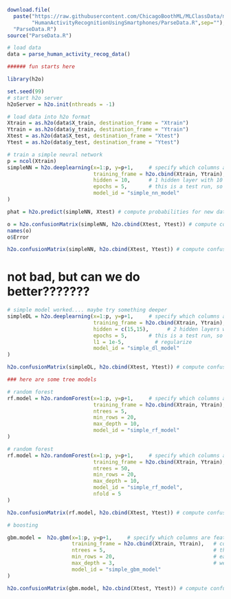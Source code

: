 ```r

download.file(
  paste("https://raw.githubusercontent.com/ChicagoBoothML/MLClassData/master/",
        "HumanActivityRecognitionUsingSmartphones/ParseData.R",sep=""),
  "ParseData.R")
source("ParseData.R")

# load data
data = parse_human_activity_recog_data()

```

```r


###### fun starts here

library(h2o)

set.seed(99)
# start h2o server
h2oServer = h2o.init(nthreads = -1)

# load data into h2o format
Xtrain = as.h2o(data$X_train, destination_frame = "Xtrain")
Ytrain = as.h2o(data$y_train, destination_frame = "Ytrain")
Xtest = as.h2o(data$X_test, destination_frame = "Xtest")
Ytest = as.h2o(data$y_test, destination_frame = "Ytest")

# train a simple neural network
p = ncol(Xtrain)
simpleNN = h2o.deeplearning(x=1:p, y=p+1,     # specify which columns are features and which are target
                            training_frame = h2o.cbind(Xtrain, Ytrain),   # combine features with labels
                            hidden = 10,      # 1 hidden layer with 10 neurons
                            epochs = 5,       # this is a test run, so 5 epochs is fine
                            model_id = "simple_nn_model"
)

phat = h2o.predict(simpleNN, Xtest) # compute probabilities for new data 

o = h2o.confusionMatrix(simpleNN, h2o.cbind(Xtest, Ytest)) # compute confusion matrix
names(o)
o$Error

h2o.confusionMatrix(simpleNN, h2o.cbind(Xtest, Ytest)) # compute confusion matrix

```

# not bad, but can we do better???????

```r


# simple model worked.... maybe try something deeper
simpleDL = h2o.deeplearning(x=1:p, y=p+1,     # specify which columns are features and which are target
                            training_frame = h2o.cbind(Xtrain, Ytrain),   # combine features with labels
                            hidden = c(15,15),      # 2 hidden layers with 15 and 15 neurons 
                            epochs = 5,       # this is a test run, so 5 epochs is fine
                            l1 = 1e-5,          # regularize
                            model_id = "simple_dl_model"
)

h2o.confusionMatrix(simpleDL, h2o.cbind(Xtest, Ytest)) # compute confusion matrix


```

```r


### here are some tree models

# random forest
rf.model = h2o.randomForest(x=1:p, y=p+1,     # specify which columns are features and which are target
                            training_frame = h2o.cbind(Xtrain, Ytrain),   # combine features with labels
                            ntrees = 5,                                   # this poor forest only has 5 trees
                            min_rows = 20,                                # each leaf needs to have at least 20 nodes
                            max_depth = 10,                               # we do not want too deep trees
                            model_id = "simple_rf_model"
)

# random forest
rf.model = h2o.randomForest(x=1:p, y=p+1,     # specify which columns are features and which are target
                            training_frame = h2o.cbind(Xtrain, Ytrain),   # combine features with labels
                            ntrees = 50,                                  # this poor forest only has 5 trees
                            min_rows = 20,                                # each leaf needs to have at least 20 nodes
                            max_depth = 10,                               # we do not want too deep trees
                            model_id = "simple_rf_model",
                            nfold = 5
)

h2o.confusionMatrix(rf.model, h2o.cbind(Xtest, Ytest)) # compute confusion matrix

```

```r


# boosting

gbm.model =  h2o.gbm(x=1:p, y=p+1,     # specify which columns are features and which are target
                     training_frame = h2o.cbind(Xtrain, Ytrain),   # combine features with labels
                     ntrees = 5,                                   # this poor boosting model only has 5 trees
                     min_rows = 20,                                # each leaf needs to have at least 20 nodes
                     max_depth = 3,                                # we want shallow trees
                     model_id = "simple_gbm_model"
)

h2o.confusionMatrix(gbm.model, h2o.cbind(Xtest, Ytest)) # compute confusion matrix


```